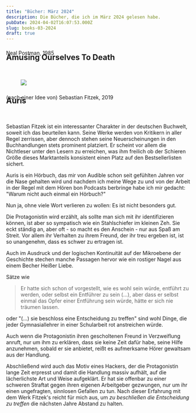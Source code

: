 ```yaml
---
title: "Bücher: März 2024"
description: Die Bücher, die ich im März 2024 gelesen habe.
pubDate: 2024-04-02T16:07:53.000Z
slug: books-03-2024
draft: true
---
```


## Amusing Ourselves To Death
<p style="transform: translateY(-3.15rem);"><Marginnote>Neal Postman, 1985</Marginnote></p>

<figure class="fullwidth">
<img src="/img/book-versus-tv.webp" aria-hidden />
</figure>

## Auris
<p style="transform: translateY(-3rem);"><Marginnote>(nach einer Idee von) Sebastian Fitzek, 2019</Marginnote></p>

Sebastian Fitzek ist ein interessanter Charakter in der deutschen Buchwelt, soweit ich das beurteilen kann.
Seine Werke werden von Kritikern in aller Regel zerrissen, aber dennoch stehen seine Neuerscheinungen in den Buchhandlungen stets prominent platziert.
Er scheint vor allem die Nichtleser unter den Lesern zu erreichen, was ihm freilich ob der Schieren Größe dieses Marktanteils konsistent einen Platz auf den 
Bestsellerlisten sichert.

Auris is ein Hörbuch, das mir von Audible schon seit gefühlten Jahren vor die Nase gehalten wird und nachdem ich meine Wege zu und von der Arbeit in der Regel 
mit dem Hören bon Podcasts berbringe habe ich mir gedacht: "Warum nicht auch einmal ein Hörbuch?"

Nun ja, ohne viele Wort verlieren zu wollen: Es ist nicht besonders gut.

Die Protagonistin wird erzählt, als sollte man sich mit ihr identifizieren können, ist aber so sympatisch wie ein Stahlschiefer im kleinen Zeh. Sie eckt ständig an,
aber oft - so macht es den Anschein - nur aus Spaß am Streit. Vor allem ihr Verhalten zu ihrem Freund, der ihr treu ergeben ist, ist so unangenehm, dass es schwer zu ertragen ist.

Auch im Ausdruck und der logischen Kontinuität auf der Mikroebene der Geschichte stechen manche Passagen hervor wie ein rostiger Nagel aus einem Becher Heißer Liebe.

Sätze wie

> Er hatte sich schon of vorgestellt, wie es wohl sein würde, entführt zu
> werden, oder selbst ein Entführer zu sein (...), aber dass er selbst einmal
> das Opfer einer Entführung sein würde, hätte er sich nie träumen lassen.

oder "(...) sie beschloss eine Entscheidung zu treffen" sind wohl Dinge, die jeder Gymnasiallehrer in einer Schularbeit rot anstreichen
würde.

Auch wenn die Protagonistin ihren gescholtenen Freund in Verzweiflung anruft, nur um ihm zu
erklären, dass sie keine Zeit dafür habe, seine Hilfe anzunehmen, sobald er sie anbietet, reißt es
aufmerksame Hörer gewaltsam aus der Handlung.

Abschließend wird auch das Motiv eines Hackers, der die Protagonistin lange Zeit erpresst und damit die Handlung massiv aufhält, auf die lächerlichste Art und Weise 
aufgeklärt. Er hat sie offenbar zu einer schweren Straftat gegen ihren eigenen Arbeitgeber gezwungen, nur um ihr einen ungefragten, sinnlosen Gefallen zu tun. 
Nach dieser Erfahrung mit dem Werk Fitzek's reicht für mich aus, um *zu beschließen die Entscheidung zu treffen* die nächsten Jahre Abstand zu halten.
